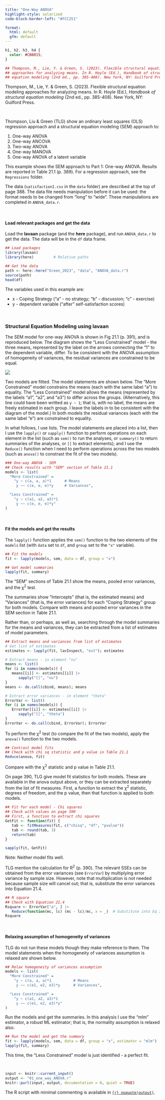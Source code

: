 ```yaml
---
title: "One-Way ANOVA"
highlight-style: solarized
code-block-border-left: "#FCC251"

format:
  html: default
  gfm: default
---
```


```css
h1, h2, h3, h4 {
  color: #CB6015;
}
```

```r


## Thompson, M., Lie, Y. & Green, S. (2023). Flexible structural equation modeling
## approaches for analyzing means. In R. Hoyle (Ed.), Handbook of structural
## equation modeling (2nd ed., pp. 385-408). New York, NY: Guilford Press.
```

Thompson, M., Lie, Y. & Green, S. (2023). Flexible structural equation modeling approaches for analyzing means. In R. Hoyle (Ed.), *Handbook of structural equation modeling* (2nd ed., pp. 385-408). New York, NY: Guilford Press.

<br />

Thompson, Liu & Green (TLG) show an ordinary least squares (OLS) regression approach and a structural equation modeling (SEM) approach to:

 1. One-way ANOVA
 2. One-way ANCOVA
 3. Two-way ANOVA
 4. One-way MANOVA
 5. One-way ANOVA of a latent variable

This example shows the SEM approach to Part 1: One-way ANOVA. Results are reported in Table 21.1 (p. 389). For a regression approach, see the `Regressions` folder.

The data (`satisfactionI.csv` in the `data` folder) are described at the top of page 388. The data file needs manipulation before it can be used: the format needs to be changed from "long" to "wide". These manipulations are completed in `ANOVA_data.r`.

<br />

#### Load relevant packages and get the data

Load the **lavaan** package (and the **here** package), and run `ANOVA_data.r` to get the data. The data will be in the `df` data frame.

```r

## Load packages
library(lavaan)
library(here)         # Relative paths

## Get the data
path <- here::here("Green_2023", "data", "ANOVA_data.r")
source(path)
head(df)
```

The variables used in this example are:

 - x - Coping Strategy ("a" - no strategy; "b" - discussion; "c" - exercise) 
 - y - dependent variable ("after" self-satisfaction scores)

<br />

### Structural Equation Modeling using **lavaan**

The SEM model for one-way ANOVA is shown in Fig 21.1 (p. 391), and is reproduced below. The diagram shows the "Less Constrained" model - the three means, represented by the label on the arrows connecting the "1" to the dependent variable, differ. To be consistent with the ANOVA assumption of homogeneity of variances, the residual variances are constrained to be equal. 

![](images/one_way_ANOVA.svg){fig-align="left"}

Two models are fitted. The model statements are shown below. The "More Constrained" model constrains the means (each with the same label "a") to equality. The "Less Constrained" model allows the means (represented by the labels "a1", "a2", and "a3") to differ across the groups. (Alternatively, this line could have been writted as `y ~ 1`; that is, with no label, the means are freely estimated in each group. I leave the labels in to be consistent with the diagram of the model.) In both models the residual variances (each with the same label "e") are constrained to equality.

In what follows, I use lists. The model statements are placed into a list, then I use the `lapply()` or `sapply()` function to perform operations on each element in the list (such as `sem()` to run the analyses, or `summary()` to return summaries of the analyses, or `[[` to extract elements); and I use the `Reduce()` function when I need to perform operations across the two models (such as `anova()` to constrast the fit of the two models). 

```r

### One-way ANOVA - SEM
## Check results with "SEM" section of Table 21.1
models <- list(
  "More Constrained" =
    "y ~ c(a, a, a)*1      # Means
     y ~~ c(e, e, e)*y     # Variances",

  "Less Constrained" =
    "y ~ c(a1, a2, a3)*1
     y ~~ c(e, e, e)*y"
)
```

<br />

#### Fit the models and get the results

The `lapply()` function applies the `sem()` function to the two elements of the `models` list (with `data` set to `df`, and `group` set to the `"x"` variable). 

```r

## Fit the models 
fit <- lapply(models, sem, data = df, group = "x")

## Get model summaries
lapply(fit, summary)
```

The "SEM" sections of Table 21.1 show the means, pooled error variances, and the $\upchi$^2^ test.

The summaries show "Intercepts" (that is, the estimated means) and "Variances" (that is, the error variances) for each "Coping Strategy" group for both models. Compare with means and pooled error variances in the SEM section in Table 21.1.

Rather than, or perhaps, as well as, searching through the model summaries for the means and variances, they can be extracted from a list of estimates of model parameters.

```r

## Extract means and variances from list of estimates
# Get list of estimates
estimates <- lapply(fit, lavInspect, "est"); estimates

# Extract means - in element "nu"
means <- list()
for (i in names(models)) {
   means[[i]] <- estimates[[i]] |>
      sapply("[[", "nu")
}
means <- do.call(cbind, means); means

# Extract error variances - in element "theta"
ErrorVar <- list()
for (i in names(models)) {
   ErrorVar[[i]] <- estimates[[i]] |>
      sapply("[[", "theta")
}
ErrorVar <- do.call(cbind, ErrorVar); ErrorVar
```


To perform the $\upchi$^2^ test (to compare the fit of the two models), apply the `anova()` function to the two models. 

```r

## Contrast model fits
## Check with chi sq statistic and p value in Table 21.1
Reduce(anova, fit)
```

Compare with the $\upchi$^2^ statistic and p value in Table 21.1.

On page 390, TLG give model fit statistics for both models. These are available in the anova output above, or they can be extracted separately from the list of fit measures. First, a function to extract the $\upchi$^2^ statistic, degrees of freedom, and the p value, then that function is applied to both models.

```r

## Fit for each model - Chi squares
## Check with values on page 390
## First, a function to extract chi squares
GetFit <- function(fit) {
   tab <- fitMeasures(fit, c("chisq", "df", "pvalue"))
   tab <- round(tab, 3) 
   return(tab)
}

sapply(fit, GetFit)
```

Note: Neither model fits well.

TLG mention the calculation for R^2^ (p. 390). The relevant SSEs can be obtained from the error variances (see `ErrorVar`) by multiplying error variance by sample size. However, note that multiplication is not needed because sample size will cancel out; that is, substitute the error variances into Equation 21.4.

```r

## R square
## Check with Equation 21.4
Rsquare <- ErrorVar["a", ] |>
   Reduce(function(mc, lc) (mc - lc)/mc, x = _)  # Substitute into Eq 21.4  
Rsquare
```

<br />

#### Relaxing assumption of homogeneity of variances

TLG do not run these models though they make reference to them. The model statements when the homogeneity of variances assumption is relaxed are shown below.

```r

## Relax homogeneity of variances assumption
models <- list(
  "More Constrained" = 
    "y ~ c(a, a, a)*1          # Means
     y ~~ c(e1, e2, e3)*y      # Variances",

  "Less Constrained" = 
    "y ~ c(a1, a2, a3)*1
     y ~~ c(e1, e2, e3)*y"
)
```

Run the models and get the summaries. In this analysis I use the "mlm" estimator, a robust ML estimator; that is, the normality assumption is relaxed also.  

```r

## Run the model and get the summary
fit <- lapply(models, sem, data = df, group = "x", estimator = "mlm")
lapply(fit, summary)
```

This time, the "Less Constrained" model is just identified - a perfect fit.

<br />

```r
input <- knitr::current_input()
output <- "01_one_way_ANOVA.r"
knitr::purl(input, output, documentation = 0, quiet = TRUE)
```

The R script with minimal commenting is available in [`{r} noquote(output)`](`{r} noquote(output)`).
